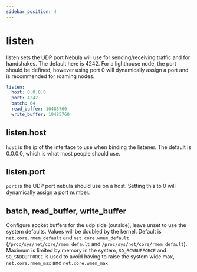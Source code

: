 ```yaml
---
sidebar_position: 4
---
```


# listen

listen sets the UDP port Nebula will use for sending/receiving traffic and for handshakes. The default here is 4242. For a lighthouse node, the port should be defined, however using port 0 will dynamically assign a port and is recommended for roaming nodes.

```yml
listen:
  host: 0.0.0.0
  port: 4242
  batch: 64
  read_buffer: 10485760
  write_buffer: 10485760
```

## listen.host

`host` is the ip of the interface to use when binding the listener. The default is 0.0.0.0, which is what most people should use.

## listen.port

`port` is the UDP port nebula should use on a host. Setting this to 0 will dynamically assign a port number.

## batch, read_buffer, write_buffer

Configure socket buffers for the udp side (outside), leave unset to use the system defaults. Values will be doubled by the kernel. Default is `net.core.rmem_default` and `net.core.wmem_default` (`/proc/sys/net/core/rmem_default` and `/proc/sys/net/core/rmem_default`). Maximum is limited by memory in the system, `SO_RCVBUFFORCE` and `SO_SNDBUFFORCE` is used to avoid having to raise the system wide max, `net.core.rmem_max` and `net.core.wmem_max`
